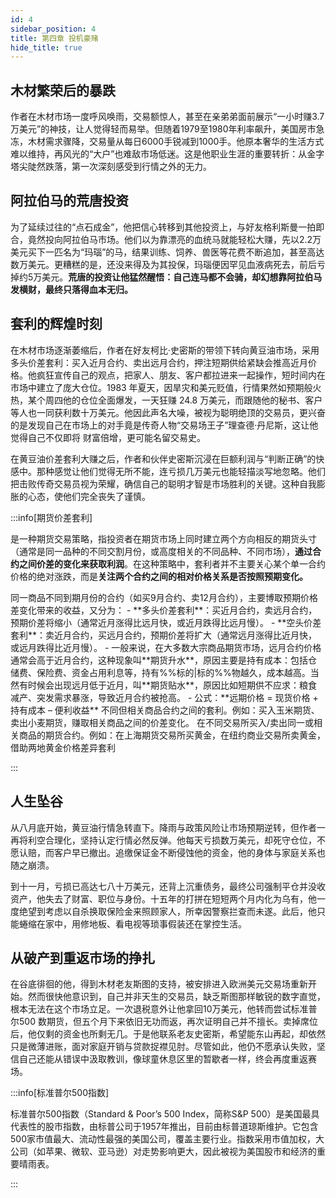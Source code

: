 ```yaml
---
id: 4
sidebar_position: 4
title: 第四章 投机豪赌
hide_title: true
---
```



## 木材繁荣后的暴跌
作者在木材市场一度呼风唤雨，交易额惊人，甚至在亲弟弟面前展示“一小时赚3.7万美元”的神技，让人觉得轻而易举。但随着1979至1980年利率飙升，美国房市急冻，木材需求骤降，交易量从每日6000手锐减到1000手。他原本奢华的生活方式难以维持，再风光的“大户”也难敌市场低迷。这是他职业生涯的重要转折：从金字塔尖陡然跌落，第一次深刻感受到行情之外的无力。

## 阿拉伯马的荒唐投资
为了延续过往的“点石成金”，他把信心转移到其他投资上，与好友格利斯曼一拍即合，竟然投向阿拉伯马市场。他们以为靠漂亮的血统马就能轻松大赚，先以2.2万美元买下一匹名为“玛瑙”的马，结果训练、饲养、兽医等花费不断追加，甚至高达数万美元。更糟糕的是，还没来得及为其投保，玛瑙便因罕见血液病死去，前后亏掉约5万美元。**荒唐的投资让他猛然醒悟：自己连马都不会骑，却幻想靠阿拉伯马发横财，最终只落得血本无归。**

## 套利的辉煌时刻
在木材市场逐渐萎缩后，作者在好友柯比·史密斯的带领下转向黄豆油市场，采用多头价差套利：买入近月合约、卖出远月合约，押注短期供给紧缺会推高近月价格。他疯狂宣传自己的观点，把家人、朋友、客户都拉进来一起操作，短时间内在市场中建立了庞大仓位。1983 年夏天，因旱灾和美元贬值，行情果然如预期般火热，某个周四他的仓位全面爆发，一天狂赚 24.8 万美元，而跟随他的秘书、客户等人也一同获利数十万美元。他因此声名大噪，被视为聪明绝顶的交易员，更兴奋的是发现自己在市场上的对手竟是传奇人物“交易场王子”理查德·丹尼斯，这让他觉得自己不仅即将
财富倍增，更可能名留交易史。

在黄豆油价差套利大赚之后，作者和伙伴史密斯沉浸在巨额利润与“判断正确”的快感中。那种感觉让他们觉得无所不能，连亏损几万美元也能轻描淡写地忽略。他们把击败传奇交易员视为荣耀，确信自己的聪明才智是市场胜利的关键。这种自我膨胀的心态，使他们完全丧失了谨慎。

:::info[期货价差套利]

是一种期货交易策略，指投资者在期货市场上同时建立两个方向相反的期货头寸（通常是同一品种的不同交割月份，或高度相关的不同品种、不同市场），**通过合约之间价差的变化来获取利润**。在这种策略中，套利者并不主要关心某个单一合约价格的绝对涨跌，而是**关注两个合约之间的相对价格关系是否按照预期变化。**

<Tabs>
  <TabItem value="a" label="跨期套利" default>
  同一商品不同到期月份的合约（如买9月合约、卖12月合约），主要博取预期价格差变化带来的收益，又分为：
  - **多头价差套利**：买近月合约，卖远月合约，预期价差将缩小（通常近月涨得比远月快，或近月跌得比远月慢）。
  - **空头价差套利**：卖近月合约，买远月合约，预期价差将扩大（通常远月涨得比近月快，或远月跌得比近月慢）。
  - 一般来说，在大多数大宗商品期货市场，远月合约价格通常会高于近月合约，这种现象叫**期货升水**，原因主要是持有成本：包括仓储费、保险费、资金占用利息等，持有%%标的|标的%%物越久，成本越高。当然有时候会出现远月低于近月，叫**期货贴水**，原因比如短期供不应求：粮食减产、突发需求暴涨，导致近月合约被抢高。
    - 公式：**远期价格 = 现货价格 + 持有成本 – 便利收益**
  </TabItem>

  <TabItem value="b" label="跨品种套利">
    不同但相关商品合约之间的套利。例如：买入玉米期货、卖出小麦期货，赚取相关商品之间的价差变化。
  </TabItem>

  <TabItem value="c" label="跨市场套利">
    在不同交易所买入/卖出同一或相关商品的期货合约。例如：在上海期货交易所买黄金，在纽约商业交易所卖黄金，借助两地黄金价格差异套利
  </TabItem>
</Tabs>

:::

## 人生坠谷

从八月底开始，黄豆油行情急转直下。降雨与政策风险让市场预期逆转，但作者一再将利空合理化，坚持认定行情必然反弹。他每天亏损数万美元，却死守仓位，不愿认赔，而客户早已撤出。追缴保证金不断侵蚀他的资金，他的身体与家庭关系也随之崩溃。

到十一月，亏损已高达七八十万美元，还背上沉重债务，最终公司强制平仓并没收资产，他失去了财富、职位与身份。十五年的打拼在短短两个月内化为乌有，他一度绝望到考虑以自杀换取保险金来照顾家人，所幸因警察拦查而未遂。此后，他只能蜷缩在家中，用修地板、看电视等琐事假装还在掌控生活。

## 从破产到重返市场的挣扎

在谷底徘徊的他，得到木材老友斯图的支持，被安排进入欧洲美元交易场重新开始。然而很快他意识到，自己并非天生的交易员，缺乏斯图那样敏锐的数字直觉，根本无法在这个市场立足。一次退税意外让他拿回10万美元，他转而尝试标准普尔500 数期货，但五个月下来依旧无功而返，再次证明自己并不擅长。卖掉席位后，他仅剩的资金也所剩无几。于是他联系老友史密斯，希望能东山再起，却依然只是微薄进账，面对家庭开销与贷款捉襟见肘。尽管如此，他仍不愿承认失败，坚信自己还能从错误中汲取教训，像球童休息区里的暂歇者一样，终会再度重返赛场。

:::info[标准普尔500指数]

标准普尔500指数（Standard & Poor’s 500 Index，简称S&P 500）是美国最具代表性的股市指数，由标普公司于1957年推出，目前由标普道琼斯维护。它包含500家市值最大、流动性最强的美国公司，覆盖主要行业。指数采用市值加权，大公司（如苹果、微软、亚马逊）对走势影响更大，因此被视为美国股市和经济的重要晴雨表。

:::